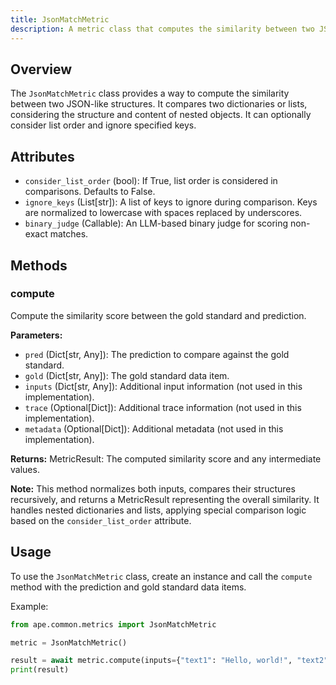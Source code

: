 ```yaml
---
title: JsonMatchMetric
description: A metric class that computes the similarity between two JSON-like structures.
---
```


## Overview

The `JsonMatchMetric` class provides a way to compute the similarity between two JSON-like structures. It compares two dictionaries or lists, considering the structure and content of nested objects. It can optionally consider list order and ignore specified keys.

## Attributes

- `consider_list_order` (bool): If True, list order is considered in comparisons. Defaults to False.
- `ignore_keys` (List[str]): A list of keys to ignore during comparison. Keys are normalized to lowercase with spaces replaced by underscores.
- `binary_judge` (Callable): An LLM-based binary judge for scoring non-exact matches.

## Methods

### compute

Compute the similarity score between the gold standard and prediction.

**Parameters:**

- `pred` (Dict[str, Any]): The prediction to compare against the gold standard.
- `gold` (Dict[str, Any]): The gold standard data item.
- `inputs` (Dict[str, Any]): Additional input information (not used in this implementation).
- `trace` (Optional[Dict]): Additional trace information (not used in this implementation).
- `metadata` (Optional[Dict]): Additional metadata (not used in this implementation).

**Returns:**
MetricResult: The computed similarity score and any intermediate values.

**Note:**
This method normalizes both inputs, compares their structures recursively, and returns a MetricResult representing the overall similarity. It handles nested dictionaries and lists, applying special comparison logic based on the `consider_list_order` attribute.

## Usage

To use the `JsonMatchMetric` class, create an instance and call the `compute` method with the prediction and gold standard data items.

Example:

```python
from ape.common.metrics import JsonMatchMetric

metric = JsonMatchMetric()

result = await metric.compute(inputs={"text1": "Hello, world!", "text2": "Greetings from the cosmos!"}, gold="Hello, world!", pred="Greetings from the cosmos!")
print(result)
```
